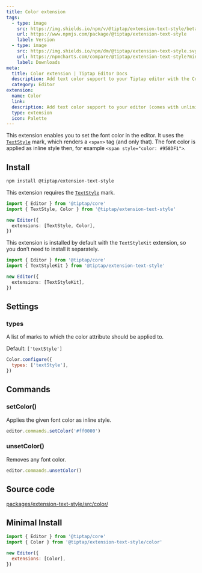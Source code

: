 ```yaml
---
title: Color extension
tags:
  - type: image
    src: https://img.shields.io/npm/v/@tiptap/extension-text-style/beta?label=version
    url: https://www.npmjs.com/package/@tiptap/extension-text-style
    label: Version
  - type: image
    src: https://img.shields.io/npm/dm/@tiptap/extension-text-style.svg
    url: https://npmcharts.com/compare/@tiptap/extension-text-style?minimal=true
    label: Downloads
meta:
  title: Color extension | Tiptap Editor Docs
  description: Add text color support to your Tiptap editor with the Color extension. Learn more in our documentation.
  category: Editor
extension:
  name: Color
  link:
  description: Add text color support to your editor (comes with unlimited colors).
  type: extension
  icon: Palette
---
```



This extension enables you to set the font color in the editor. It uses the [`TextStyle`](/editor/extensions/marks/text-style) mark, which renders a `<span>` tag (and only that). The font color is applied as inline style then, for example `<span style="color: #958DF1">`.

<CodeDemo path="/Extensions/Color" />

## Install

```bash
npm install @tiptap/extension-text-style
```

This extension requires the [`TextStyle`](/editor/extensions/marks/text-style) mark.

```ts
import { Editor } from '@tiptap/core'
import { TextStyle, Color } from '@tiptap/extension-text-style'

new Editor({
  extensions: [TextStyle, Color],
})
```

This extension is installed by default with the `TextStyleKit` extension, so you don’t need to install it separately.

```ts
import { Editor } from '@tiptap/core'
import { TextStyleKit } from '@tiptap/extension-text-style'

new Editor({
  extensions: [TextStyleKit],
})
```

## Settings

### types

A list of marks to which the color attribute should be applied to.

Default: `['textStyle']`

```js
Color.configure({
  types: ['textStyle'],
})
```

## Commands

### setColor()

Applies the given font color as inline style.

```js
editor.commands.setColor('#ff0000')
```

### unsetColor()

Removes any font color.

```js
editor.commands.unsetColor()
```

## Source code

[packages/extension-text-style/src/color/](https://github.com/ueberdosis/tiptap/blob/main/packages/extension-text-style/src/color/)

## Minimal Install

```js
import { Editor } from '@tiptap/core'
import { Color } from '@tiptap/extension-text-style/color'

new Editor({
  extensions: [Color],
})
```
